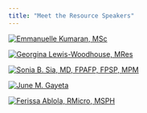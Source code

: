 ```yaml
---
title: "Meet the Resource Speakers"
---
```


::: {layout-nrow="2"}
[![Emmanuelle Kumaran, MSc](img/emma_cgps.jpg)](speakers/emma.qmd)

[![Georgina Lewis-Woodhouse, MRes](img/georgie_cgps.jpg)](speakers/georgie.qmd)

[![Sonia B. Sia, MD, FPAFP, FPSP, MPM](img/docsonia_ritm.jpg)](speakers/sonia.qmd)

[![June M. Gayeta](speakers/img/sirjune_ritm.png)](speakers/june.qmd)

[![Ferissa Ablola, RMicro, MSPH](img/maamfaye_ritm.jpg)](speakers/faye.qmd)
:::
